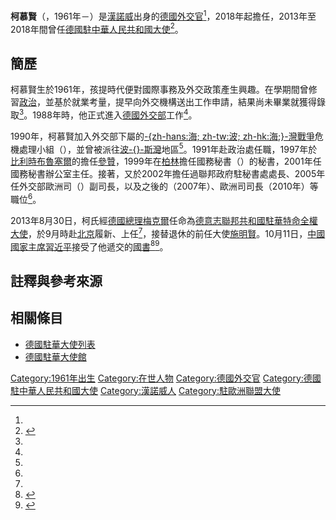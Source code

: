 {{noteTA
|1=zh-hans:默克尔;zh-hk:默克爾;zh-tw:梅克爾;
|G5=PP
|1=zh-hans:民主德国; zh-hant:東德;
|G1=Military
|G2=Shipname
|G3=USState
|G4=地名
}}
{{Infobox Officeholder
|name = 柯慕賢<br><small>{{lang|de|Michael Clauss}}</small>
|本名=
|image = 
|order = 
|office = {{Link-de|德國常駐歐洲聯盟代表處|Ständige Vertretung der Bundesrepublik Deutschland bei der Europäischen Union|德國常駐歐洲聯盟代表處代表}}
|term_start = 2018年
|term_end = 
|predecessor = {{Link-de|萊因哈特·西爾伯貝格|Reinhard Silberberg}}
|successor = 
|order2 = 
|office2 = [[德國駐華大使列表|德國駐華大使]]
|term_start2 = 2013年8月30日
|term_end2 = 2018年
|president2 = 
|predecessor2 =[[施明賢|施明賢]] 
|nationality=
|successor2 = {{Link-de|葛策|Clemens von Goetze}}
|birth_date = 1961年
|birth_place = {{flagicon|GER}} [[西德|西德]][[下萨克森|下薩克森-{zh-hans:州; zh-hant:邦;}-]][[漢諾威|漢諾威]]<ref name="storyview">{{zh-hans}}{{Cite news
 |url=http://www.nfpeople.com/story_view.php?id=5241%E5%B0%B1 
 |title=歷史不會重複自己：專訪德國駐華大使柯慕賢 
 |publisher=[[南方人物周刊|南方人物周刊]] 
 |archivedate=2016-03-04 
 |archiveurl=https://web.archive.org/web/20160304094915/http://www.nfpeople.com/story_view.php?id=5241%E5%B0%B1 
 |date=2014-03-10 
 |author=張蕾、杜強 
 |accessdate=2014-08-19 
 |deadurl=yes 
}}</ref>
| death_date= 
| death_place= 
|party = 
|spouse = 
|alma_mater = 
|religion = 
|signature =
|branch=
| 服役期间      = 
|unit=
|footnotes =
}}
'''柯慕賢'''（{{lang-de|'''Michael Clauss'''}}，1961年－）是[[漢諾威|漢諾威]]出身的[[德國|德國]][[外交官|外交官]]<ref name="storyview"></ref>，2018年起擔任{{Link-de|德國常駐歐洲聯盟代表處|Ständige Vertretung der Bundesrepublik Deutschland bei der Europäischen Union|德國常駐歐洲聯盟代表處代表}}，2013年至2018年間曾任[[德國駐中華人民共和國大使列表|德國駐中華人民共和國大使]]<ref name="Lebenslauf">{{de}}{{lang|de|{{Cite web
 |url=http://www.china.diplo.de/Vertretung/china/de/100-bo--peki/botschafter/cv-bo-de-s.html 
 |publisher=[[德國駐華使領館|Vertretungen der Bundesrepublik Deutschland in der Volksrepublik China]] 
 |title=Lebenslauf 
 |archiveurl=https://web.archive.org/web/20160425054751/http://www.china.diplo.de/Vertretung/china/de/100-bo--peki/botschafter/cv-bo-de-s.html 
 |archivedate=2016-04-25 
 |accessdate=2014-08-19 
 |deadurl=yes 
}}}}</ref>。

==簡歷==
柯慕賢生於1961年，孩提時代便對國際事務及外交政策產生興趣。在學期間曾修習[[政治學|政治]]，並基於就業考量，提早向外交機構送出工作申請，結果尚未畢業就獲得錄取<ref name="storyview"></ref>。1988年時，他正式進入[[德國外交部|德國外交部]]工作<ref name="Lebenslauf"></ref>。

1990年，柯慕賢加入外交部下屬的[[波斯灣戰爭|-{zh-hans:海; zh-tw:波; zh-hk:海;}-灣戰爭]]危機處理小組（{{lang|de|Krisenstab Golfkrieg}}），並曾被派往[[波斯灣|波-{}-斯灣]]地區<ref name="storyview"></ref>。1991年赴{{Link-en|德國駐以色列大使館|Embassy of Germany, Tel Aviv}}政治處任職，1997年於[[比利時|比利時]][[布魯塞爾|布魯塞爾]]的{{Link-de|德國常駐歐盟代表處|Ständige Vertretung der Bundesrepublik Deutschland bei der Europäischen Union}}擔任[[參贊|參贊]]，1999年在[[柏林|柏林]]擔任國務秘書（{{lang|de|Staatssekretärs}}）的秘書，2001年任國務秘書辦公室主任。接著，又於2002年擔任過聯邦政府駐{{Link-en|歐盟制憲委員會|Convention on the Future of Europe}}秘書處處長、2005年任外交部歐洲司（{{lang|de|Europaabteilung}}）副司長，以及之後的{{Link-de|德國任2007年歐盟輪值主席國事務專員|Deutsche EU-Ratspräsidentschaft 2007|德國任歐盟輪值主席國事務專員}}（2007年）、歐洲司司長（2010年）等職位<ref name="Lebenslauf"></ref>。

2013年8月30日，柯氏經[[德國總理|德國總理]][[梅克爾|梅克爾]]任命為[[德意志聯邦共和國駐華特命全權大使|德意志聯邦共和國駐華特命全權大使]]，於9月時赴[[北京|北京]]履新、上任<ref name="storyview"></ref>，接替退休的前任大使[[施明賢|施明賢]]。10月11日，[[中國國家主席|中國國家主席]][[習近平|習近平]]接受了他遞交的[[國書|國書]]<ref>{{zh-hans}}{{Cite news
 |publisher=[[環球時報|環球網]] 
 |title=德新任駐華大使出使複雜中國 
 |url=http://world.huanqiu.com/depth_report/2013-10/4457181.html 
 |date=2013-10-17 
 |archivedate=2014-08-19 
 |archiveurl=https://web.archive.org/web/20140819125822/http://world.huanqiu.com/depth_report/2013-10/4457181.html 
 |accessdate=2014-08-19 
 |deadurl=yes 
}}</ref><ref>{{en}}{{lang|en|{{Cite web
 |url=http://www.chinadaily.com.cn/m/safea/2013-10/21/content_17048769.htm 
 |archivedate=2016-03-05 
 |archiveurl=https://web.archive.org/web/20160305083107/http://www.chinadaily.com.cn/m/safea/2013-10/21/content_17048769.htm 
 |title=SAFEA head meets with new German ambassador 
 |publisher=[[國家外國專家局|State Administration of Foreign Experts Affairs]] 
 |author=Lin Hong, Roger Bradshaw 
 |date=2013-10-21 
 |accessdate=2014-08-19 
 |deadurl=yes 
}}}}</ref>。

== 註釋與參考來源 ==
<references />

==相關條目==
*[[德國駐華大使列表|德國駐華大使列表]]
*[[德國駐華大使館|德國駐華大使館]]

{{start box}}
{{s-dip}}
{{s-before|{{Link-de|萊因哈特·西爾伯貝格|Reinhard Silberberg}}}}
{{s-title|{{Link-de|德國常駐歐洲聯盟代表處|Ständige Vertretung der Bundesrepublik Deutschland bei der Europäischen Union|德國常駐歐洲聯盟代表處代表}}|2018年－}}
{{s-none|現任}}
{{s-before|[[施明賢|施明賢]]}}
{{s-title|[[德國駐華大使|德國駐華大使]]|2013年－2018年}}
{{s-after|{{Link-de|葛策|Clemens von Goetze}}}}
{{end box}}
{{DEFAULTSORT:Clauß, Michael}}
[[Category:1961年出生|Category:1961年出生]]
[[Category:在世人物|Category:在世人物]]
[[Category:德國外交官|Category:德國外交官]]
[[Category:德國駐中華人民共和國大使|Category:德國駐中華人民共和國大使]]
[[Category:漢諾威人|Category:漢諾威人]]
[[Category:駐歐洲聯盟大使|Category:駐歐洲聯盟大使]]